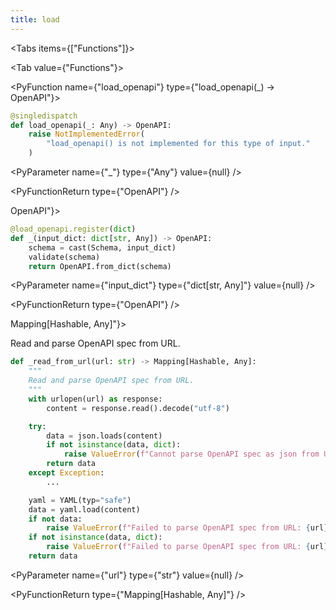 ```yaml
---
title: load
---
```


<Tabs items={["Functions"]}>

<Tab value={"Functions"}>

<PyFunction name={"load_openapi"} type={"load_openapi(_) -> OpenAPI"}>

<PySourceCode >

```python
@singledispatch
def load_openapi(_: Any) -> OpenAPI:
    raise NotImplementedError(
        "load_openapi() is not implemented for this type of input."
    )
```

</PySourceCode>

<div >

<PyParameter name={"_"} type={"Any"} value={null} />

</div>

<PyFunctionReturn type={"OpenAPI"} />

</PyFunction>
<PyFunction name={"_"} type={"_(input_dict) -> OpenAPI"}>

<PySourceCode >

```python
@load_openapi.register(dict)
def _(input_dict: dict[str, Any]) -> OpenAPI:
    schema = cast(Schema, input_dict)
    validate(schema)
    return OpenAPI.from_dict(schema)
```

</PySourceCode>

<div >

<PyParameter name={"input_dict"} type={"dict[str, Any]"} value={null} />

</div>

<PyFunctionReturn type={"OpenAPI"} />

</PyFunction>
<PyFunction name={"_read_from_url"} type={"_read_from_url(url) -> Mapping[Hashable, Any]"}>

Read and parse OpenAPI spec from URL.

<PySourceCode >

```python
def _read_from_url(url: str) -> Mapping[Hashable, Any]:
    """
    Read and parse OpenAPI spec from URL.
    """
    with urlopen(url) as response:
        content = response.read().decode("utf-8")

    try:
        data = json.loads(content)
        if not isinstance(data, dict):
            raise ValueError(f"Cannot parse OpenAPI spec as json from URL: {url}")
        return data
    except Exception:
        ...

    yaml = YAML(typ="safe")
    data = yaml.load(content)
    if not data:
        raise ValueError(f"Failed to parse OpenAPI spec from URL: {url}")
    if not isinstance(data, dict):
        raise ValueError(f"Failed to parse OpenAPI spec from URL: {url}")
    return data
```

</PySourceCode>

<div >

<PyParameter name={"url"} type={"str"} value={null} />

</div>

<PyFunctionReturn type={"Mapping[Hashable, Any]"} />

</PyFunction>

</Tab>

</Tabs>
